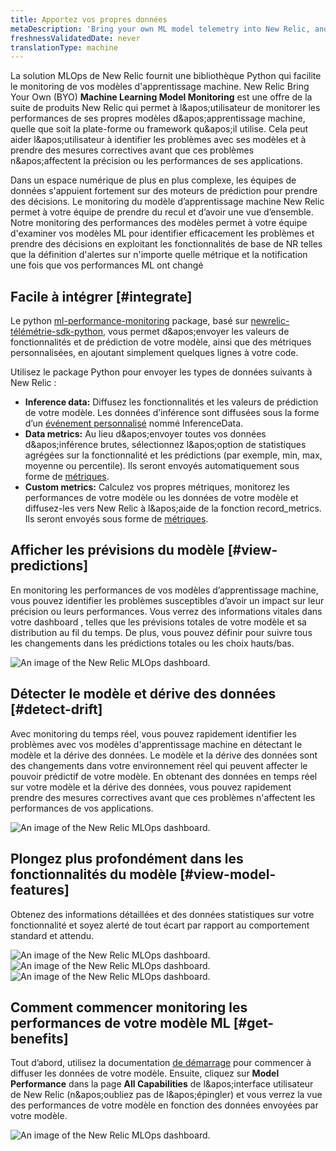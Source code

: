 ```yaml
---
title: Apportez vos propres données
metaDescription: 'Bring your own ML model telemetry into New Relic, and start getting value from your ML model data in just a few minutes'
freshnessValidatedDate: never
translationType: machine
---
```


La solution MLOps de New Relic fournit une bibliothèque Python qui facilite le monitoring de vos modèles d'apprentissage machine. New Relic Bring Your Own (BYO) <DNT>**Machine Learning Model Monitoring**</DNT> est une offre de la suite de produits New Relic qui permet à l&amp;apos;utilisateur de monitorer les performances de ses propres modèles d&amp;apos;apprentissage machine, quelle que soit la plate-forme ou framework qu&amp;apos;il utilise. Cela peut aider l&amp;apos;utilisateur à identifier les problèmes avec ses modèles et à prendre des mesures correctives avant que ces problèmes n&amp;apos;affectent la précision ou les performances de ses applications.

Dans un espace numérique de plus en plus complexe, les équipes de données s'appuient fortement sur des moteurs de prédiction pour prendre des décisions. Le monitoring du modèle d’apprentissage machine New Relic permet à votre équipe de prendre du recul et d’avoir une vue d’ensemble. Notre monitoring des performances des modèles permet à votre équipe d'examiner vos modèles ML pour identifier efficacement les problèmes et prendre des décisions en exploitant les fonctionnalités de base de NR telles que la définition d'alertes sur n'importe quelle métrique et la notification une fois que vos performances ML ont changé

## Facile à intégrer [#integrate]

Le python [ml-performance-monitoring](https://github.com/newrelic-experimental/ml-performance-monitoring) package, basé sur [newrelic-télémétrie-sdk-python](https://github.com/newrelic/newrelic-telemetry-sdk-python)​​, vous permet d&amp;apos;envoyer les valeurs de fonctionnalités et de prédiction de votre modèle, ainsi que des métriques personnalisées, en ajoutant simplement quelques lignes à votre code.

Utilisez le package Python pour envoyer les types de données suivants à New Relic :

* <DNT>**Inference data:**</DNT> Diffusez les fonctionnalités et les valeurs de prédiction de votre modèle. Les données d’inférence sont diffusées sous la forme d’un [événement personnalisé](/docs/data-apis/ingest-apis/introduction-event-api/) nommé InferenceData.
* <DNT>**Data metrics:**</DNT> Au lieu d&amp;apos;envoyer toutes vos données d&amp;apos;inférence brutes, sélectionnez l&amp;apos;option de statistiques agrégées sur la fonctionnalité et les prédictions (par exemple, min, max, moyenne ou percentile). Ils seront envoyés automatiquement sous forme de [métriques](/docs/data-apis/ingest-apis/metric-api/introduction-metric-api/).
* <DNT>**Custom metrics:**</DNT> Calculez vos propres métriques, monitorez les performances de votre modèle ou les données de votre modèle et diffusez-les vers New Relic à l&amp;apos;aide de la fonction record\_metrics. Ils seront envoyés sous forme de [métriques](/docs/data-apis/ingest-apis/metric-api/introduction-metric-api/).

## Afficher les prévisions du modèle [#view-predictions]

En monitoring les performances de vos modèles d’apprentissage machine, vous pouvez identifier les problèmes susceptibles d’avoir un impact sur leur précision ou leurs performances. Vous verrez des informations vitales dans votre dashboard , telles que les prévisions totales de votre modèle et sa distribution au fil du temps. De plus, vous pouvez définir <InlinePopover type="alerts" />pour suivre tous les changements dans les prédictions totales ou les choix hauts/bas.

<img title="An image of the model performance and predictions in New Relic" alt="An image of the New Relic MLOps dashboard." src="/images/model-performance-monitoring_screenshot-full_predictions.webp" />

## Détecter le modèle et dérive des données [#detect-drift]

Avec monitoring du temps réel, vous pouvez rapidement identifier les problèmes avec vos modèles d'apprentissage machine en détectant le modèle et la dérive des données. Le modèle et la dérive des données sont des changements dans votre environnement réel qui peuvent affecter le pouvoir prédictif de votre modèle. En obtenant des données en temps réel sur votre modèle et la dérive des données, vous pouvez rapidement prendre des mesures correctives avant que ces problèmes n'affectent les performances de vos applications.

<img title="An image of the model and data drift in New Relic" alt="An image of the New Relic MLOps dashboard." src="/images/model-performance-monitoring_screenshot-full_performance-drift.webp" />

## Plongez plus profondément dans les fonctionnalités du modèle [#view-model-features]

Obtenez des informations détaillées et des données statistiques sur votre fonctionnalité et soyez alerté de tout écart par rapport au comportement standard et attendu.

<img title="An image of the model features in New Relic" alt="An image of the New Relic MLOps dashboard." src="/images/model-performance-monitoring_screenshot-full_model-features.webp" />

<img title="An image of the feature distribution in New Relic" alt="An image of the New Relic MLOps dashboard." src="/images/model-performance-monitoring_screenshot-full_feature-distribution.webp" />

<img title="An image of the model count, missing values, and standard deviation in New Relic" alt="An image of the New Relic MLOps dashboard." src="/images/model-performance-monitoring_screenshot-full_standard-deviation.webp" />

## Comment commencer monitoring les performances de votre modèle ML [#get-benefits]

Tout d’abord, utilisez la documentation [de démarrage](/docs/mlops/bring-your-own/getting-started-byo/) pour commencer à diffuser les données de votre modèle. Ensuite, cliquez sur <DNT>**Model Performance**</DNT> dans la page <DNT>**All Capabilities**</DNT> de l&amp;apos;interface utilisateur de New Relic (n&amp;apos;oubliez pas de l&amp;apos;épingler) et vous verrez la vue des performances de votre modèle en fonction des données envoyées par votre modèle.

<img title="An image of the model performance tab in the New Relic navigation menu" alt="An image of the New Relic MLOps dashboard." src="/images/model-performance-monitoring_screenshot-full_model-performance-tab.webp" />